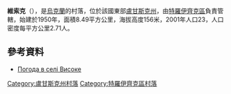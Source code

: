 {{coord|49|50|3|N|38|15|7|E|scale:100000|display=title}}

'''維索克'''（{{lang-uk|Високе}}），是[[烏克蘭|烏克蘭]]的村落，位於該國東部[[盧甘斯克州|盧甘斯克州]]，由[[特羅伊齊克區|特羅伊齊克區]]負責管轄，始建於1950年，面積8.49平方公里，海拔高度156米，2001年人口23，人口密度每平方公里2.71人。

==參考資料==
* [http://weather.in.ua/ua/lyganskaja/3677 Погода в селі Високе] {{Wayback|url=http://weather.in.ua/ua/lyganskaja/3677 |date=20111220031505 }}

{{DEFAULTSORT:Високе}}
[[Category:盧甘斯克州村落|Category:盧甘斯克州村落]]
[[Category:特羅伊齊克區村落|Category:特羅伊齊克區村落]]


{{Luhansk-geo-stub}}